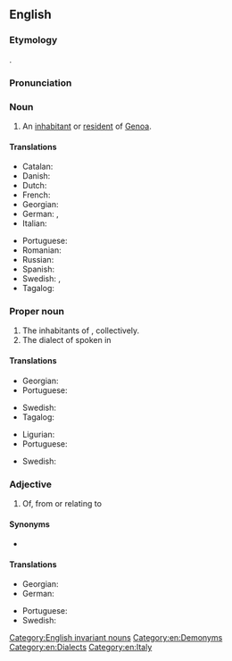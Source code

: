 ==English==

===Etymology===
{{suffix|Genoa|ese|lang=en}}.

===Pronunciation===
{{rfp|lang=en}}

===Noun===
{{en-noun|Genoese}}

# An [[inhabitant]] or [[resident]] of [[Genoa]].

====Translations====
{{trans-top|an inhabitant or resident of Genoa}}
* Catalan: {{t|ca|genovès}}
* Danish: {{t|da|genovesisk}}
* Dutch: {{t+|nl|Genuese}}
* French: {{t+|fr|génois}}
* Georgian: {{t|ka|გენუელი}}
* German: {{t+|de|Genuese}}, {{t+|de|Genueser}}
* Italian: {{t+|it|genovese}}
{{trans-mid}}
* Portuguese: {{t+|pt|genovês|m}}
* Romanian: {{t|ro|genovez}}
* Russian: {{t+|ru|генуэзский|sc=Cyrl}}
* Spanish: {{t+|es|genovés}}
* Swedish: {{t|sv|genuesare|c}}, {{t|sv|genues|c}}
* Tagalog: {{t|tl|Henobes|sc=Hani}}
{{trans-bottom}}

===Proper noun===
{{en-proper noun}}

# The inhabitants of {{l|en|Genoa}}, collectively.
# The dialect of {{l|en|Ligurian}} spoken in {{l|en|Genoa}}

====Translations====
{{trans-top|inhabitants of Genoa}}
* Georgian: {{t|ka|გენუელები}}
* Portuguese: {{t+|pt|genovês|m}}
{{trans-mid}}
* Swedish: {{t|sv|genuesare}}
* Tagalog: {{t|tl|Henobes|sc=Hani}}
{{trans-bottom}}

{{trans-top|Ligurian dialect spoken in Genoa}}
* Ligurian: {{t|lij|zeneize}}
* Portuguese: {{t+|pt|genovês|m}}
{{trans-mid}}
* Swedish: {{t|sv|genuesiska|c}}
{{trans-bottom}}

===Adjective===
{{en-adj|-}}

# Of, from or relating to {{l|en|Genoa}}

====Synonyms====
* {{l|en|Genovese}}

====Translations====
{{trans-top|of, from or relating to Genoa}}
* Georgian: {{t|ka|გენუური}}
* German: {{t+|de|genuesisch}}
{{trans-mid}}
* Portuguese: {{t+|pt|genovês}}
* Swedish: {{t+|sv|genuesisk}}
{{trans-bottom}}

[[Category:English invariant nouns]]
[[Category:en:Demonyms]]
[[Category:en:Dialects]]
[[Category:en:Italy]]